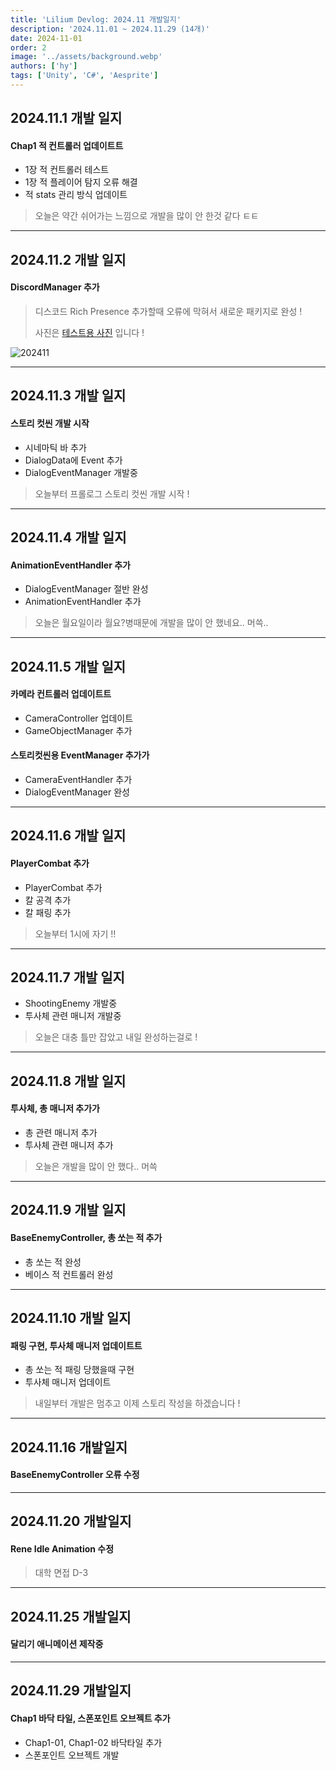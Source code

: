 ```yaml
---
title: 'Lilium Devlog: 2024.11 개발일지'
description: '2024.11.01 ~ 2024.11.29 (14개)'
date: 2024-11-01
order: 2
image: '../assets/background.webp'
authors: ['hy']
tags: ['Unity', 'C#', 'Aesprite']
---
```


## 2024.11.1 개발 일지

#### Chap1 적 컨트롤러 업데이트트

- 1장 적 컨트롤러 테스트
- 1장 적 플레이어 탐지 오류 해결
- 적 stats 관리 방식 업데이트

> 오늘은 약간 쉬어가는 느낌으로
> 개발을 많이 안 한것 같다 ㅌㅌ

---

## 2024.11.2 개발 일지

#### DiscordManager 추가

> 디스코드 Rich Presence 추가할때 오류에 막혀서 새로운 패키지로 완성 !
>
> 사진은 [테스트용 사진](https://twitter.com/RUDA_E/status/1851131394644459994) 입니다 !

![202411](../assets/202411.webp)

---

## 2024.11.3 개발 일지

#### 스토리 컷씬 개발 시작

- 시네마틱 바 추가
- DialogData에 Event 추가
- DialogEventManager 개발중

> 오늘부터 프롤로그 스토리 컷씬 개발 시작 !

---

## 2024.11.4 개발 일지

#### AnimationEventHandler 추가

- DialogEventManager 절반 완성
- AnimationEventHandler 추가

> 오늘은 월요일이라 월요?병때문에 개발을 많이 안 했네요.. 머쓱..

---

## 2024.11.5 개발 일지

#### 카메라 컨트롤러 업데이트트

- CameraController 업데이트
- GameObjectManager 추가

#### 스토리컷씬용 EventManager 추가가

- CameraEventHandler 추가
- DialogEventManager 완성

---

## 2024.11.6 개발 일지

#### PlayerCombat 추가

- PlayerCombat 추가
- 칼 공격 추가
- 칼 패링 추가

> 오늘부터 1시에 자기 !!

---

## 2024.11.7 개발 일지

- ShootingEnemy 개발중
- 투사체 관련 매니저 개발중

> 오늘은 대충 틀만 잡았고 내일 완성하는걸로 !

---

## 2024.11.8 개발 일지

#### 투사체, 총 매니저 추가가

- 총 관련 매니저 추가
- 투사체 관련 매니저 추가

> 오늘은 개발을 많이 안 했다.. 머쓱

---

## 2024.11.9 개발 일지

#### BaseEnemyController, 총 쏘는 적 추가

- 총 쏘는 적 완성
- 베이스 적 컨트롤러 완성

---

## 2024.11.10 개발 일지

#### 패링 구현, 투사체 매니저 업데이트트

- 총 쏘는 적 패링 당했을때 구현
- 투사체 매니저 업데이트

> 내일부터 개발은 멈추고 이제 스토리 작성을 하겠습니다 !

---

## 2024.11.16 개발일지

#### BaseEnemyController 오류 수정

---

## 2024.11.20 개발일지

#### Rene Idle Animation 수정

> 대학 면접 D-3

---

## 2024.11.25 개발일지

#### 달리기 애니메이션 제작중

---

## 2024.11.29 개발일지

#### Chap1 바닥 타일, 스폰포인트 오브젝트 추가

- Chap1-01, Chap1-02 바닥타일 추가
- 스폰포인트 오브젝트 개발
